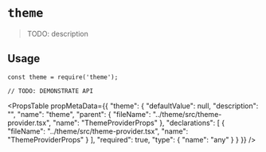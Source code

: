# `theme`

> TODO: description

## Usage

```
const theme = require('theme');

// TODO: DEMONSTRATE API
```



<PropsTable
  propMetaData={{
  "theme": {
    "defaultValue": null,
    "description": "",
    "name": "theme",
    "parent": {
      "fileName": "../theme/src/theme-provider.tsx",
      "name": "ThemeProviderProps"
    },
    "declarations": [
      {
        "fileName": "../theme/src/theme-provider.tsx",
        "name": "ThemeProviderProps"
      }
    ],
    "required": true,
    "type": {
      "name": "any"
    }
  }
}} 
/>